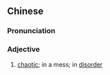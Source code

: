 {{also|乱马马}}
==Chinese==
{{zh-forms|s=乱马马}}

===Pronunciation===
{{zh-pron
|mn=qz,xm,tw:loān-bé-bé
|cat=a
}}

===Adjective===
{{zh-adj}}

# {{lb|zh|Min Nan}} [[chaotic]]; in a mess; in [[disorder]]